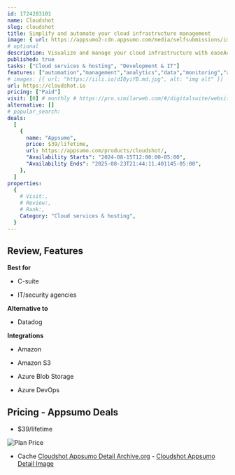 ```yaml
---
id: 1724203101
name: Cloudshot
slug: cloudshot
title: Simplify and automate your cloud infrastructure management
image: { url: https://appsumo2-cdn.appsumo.com/media/selfsubmissions/images/630ca2ac-2bad-4142-9563-608c07dfa3d5.png?width=432&height=243&aspect_ratio=16:9 }
# optional
description: Visualize and manage your cloud infrastructure with easeAutomate deployments and optimizations with minimal effort
published: true
tasks: ["Cloud services & hosting", "Development & IT"]
features: ["automation","management","analytics","data","monitoring","api","security"]
# images: [{ url: "https://iili.io/dI8yiYB.md.jpg", alt: "img alt" }]
url: https://cloudshot.io
pricing: ["Paid"]
visit: [0] # monthly # https://pro.similarweb.com/#/digitalsuite/websiteanalysis/home
alternative: []
# popular_search:
deals:
  [
    {
      name: "Appsumo",
      price: $39/lifetime,
      url: https://appsumo.com/products/cloudshot/,
      "Availability Starts": "2024-08-15T12:00:00-05:00",
      "Availability Ends": "2025-08-23T21:44:11.401145-05:00",
    },
  ]
properties:
  {
    # Visit:,
    # Review:,
    # Rank:,
    Category: "Cloud services & hosting",
  }
---
```


## Review, Features

 

**Best for**

- C-suite

- IT/security agencies

**Alternative to**

- Datadog

**Integrations**

- Amazon

- Amazon S3

- Azure Blob Storage

- Azure DevOps

## Pricing - Appsumo Deals

- $39/lifetime

<Img src="https://iili.io/dX9iySR.png" alt="Plan Price" />

- Cache [Cloudshot Appsumo Detail Archive.org](https://web.archive.org/web/*/https://appsumo.com/products/cloudshot/) - [Cloudshot Appsumo Detail Image](https://iili.io/dX9L9qu.png)
